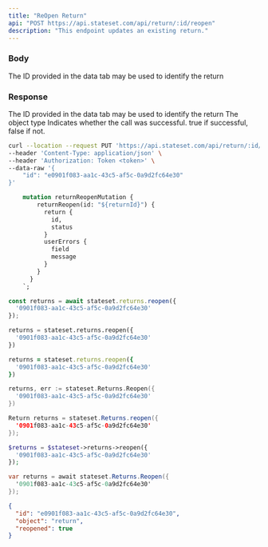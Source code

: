 ```yaml
---
title: "ReOpen Return"
api: "POST https://api.stateset.com/api/return/:id/reopen"
description: "This endpoint updates an existing return."
---
```


### Body

<ParamField body="return_id" type="string">
  The ID provided in the data tab may be used to identify the return
</ParamField>

### Response

<ResponseField name="id" type="string">
  The ID provided in the data tab may be used to identify the return
</ResponseField>

<ResponseField name="object" type="string">
  The object type
</ResponseField>

<ResponseField name="success" type="number">
  Indicates whether the call was successful. true if successful, false if not.
</ResponseField>

<RequestExample>

```bash cURL
curl --location --request PUT 'https://api.stateset.com/api/return/:id/reopen' \
--header 'Content-Type: application/json' \
--header 'Authorization: Token <token>' \
--data-raw '{
    "id": "e0901f083-aa1c-43c5-af5c-0a9d2fc64e30"
}'
```

```graphQL GraphQL
    mutation returnReopenMutation {
        returnReopen(id: "${returnId}") {
          return {
            id,
            status
          }
          userErrors {
            field
            message
          }
        }
      }
    `;
```
    

```js Node.js
const returns = await stateset.returns.reopen({
  '0901f083-aa1c-43c5-af5c-0a9d2fc64e30'
});
```

```python Python
returns = stateset.returns.reopen({
  '0901f083-aa1c-43c5-af5c-0a9d2fc64e30'
})
```

```ruby Ruby
returns = stateset.returns.reopen({
  '0901f083-aa1c-43c5-af5c-0a9d2fc64e30'
})
```

```go Go
returns, err := stateset.Returns.Reopen({
  '0901f083-aa1c-43c5-af5c-0a9d2fc64e30'
})
```

```java Java
Return returns = stateset.Returns.reopen({
  '0901f083-aa1c-43c5-af5c-0a9d2fc64e30'
});
```

```php PHP
$returns = $stateset->returns->reopen({
  '0901f083-aa1c-43c5-af5c-0a9d2fc64e30'
});
```

```csharp C#
var returns = await stateset.Returns.Reopen({
  '0901f083-aa1c-43c5-af5c-0a9d2fc64e30'
});
```


</RequestExample>

<ResponseExample>

```json Response
{
  "id": "e0901f083-aa1c-43c5-af5c-0a9d2fc64e30",
  "object": "return",
  "reopened": true
}
```

</ResponseExample>
